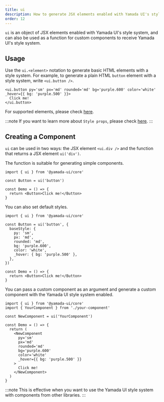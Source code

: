 ```yaml
---
title: ui
description: How to generate JSX elements enabled with Yamada UI's style system.
order: 12
---
```


`ui` is an object of JSX elements enabled with Yamada UI's style system, and can also be used as a function for custom components to receive Yamada UI's style system.

## Usage

Use the `ui.<element>` notation to generate basic HTML elements with a style system.
For example, to generate a plain HTML `button` element with a style system, write `<ui.button />`.

```tsx
<ui.button py='sm' px='md' rounded='md' bg='purple.600' color='white' _hover={{ bg: 'purple.500' }}>
  Click me!
</ui.button>
```

For supported elements, please check [here](https://github.com/hirotomoyamada/yamada-ui/blob/0590c12a5ff0c40413f963304dab10a5c93c29b6/packages/core/src/components/element.types.ts#L1).

:::note
If you want to learn more about `Style props`, please check [here](/styled-system/style-props).
:::

## Creating a Component

`ui` can be used in two ways: the JSX element `<ui.div />` and the function that returns a JSX element `ui('div')`.

The function is suitable for generating simple components.

```tsx live=false
import { ui } from '@yamada-ui/core'

const Button = ui('button')

const Demo = () => {
  return <Button>Click me!</Button>
}
```

You can also set default styles.

```tsx live=false
import { ui } from '@yamada-ui/core'

const Button = ui('button', {
  baseStyle: {
    py: 'sm',
    px: 'md',
    rounded: 'md',
    bg: 'purple.600',
    color: 'white',
    _hover: { bg: 'purple.500' },
  },
})

const Demo = () => {
  return <Button>Click me!</Button>
}
```

You can pass a custom component as an argument and generate a custom component with the Yamada UI style system enabled.

```tsx live=false
import { ui } from '@yamada-ui/core'
import { YourComponent } from './your-component'

const NewComponent = ui('YourComponent')

const Demo = () => {
  return (
    <NewComponent
      py='sm'
      px='md'
      rounded='md'
      bg='purple.600'
      color='white'
      _hover={{ bg: 'purple.500' }}
    >
      Click me!
    </NewComponent>
  )
}
```

:::note
This is effective when you want to use the Yamada UI style system with components from other libraries.
:::
